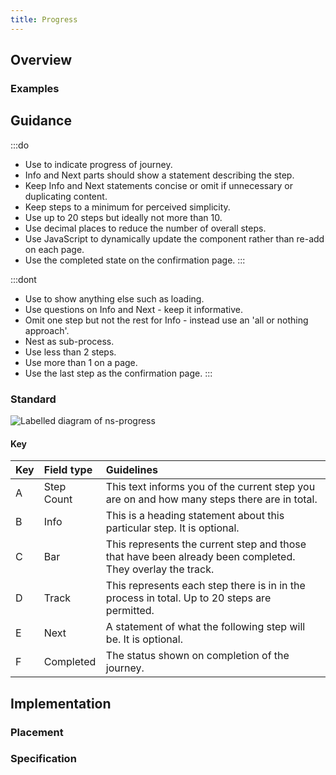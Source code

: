 ```yaml
---
title: Progress
---
```




## Overview

<CompDetails name={componentName} />

### Examples

<ExampleViewer type="standard" />

## Guidance

:::do
- Use to indicate progress of journey.
- Info and Next parts should show a statement describing the step.
- Keep Info and Next statements concise or omit if unnecessary or duplicating content.
- Keep steps to a minimum for perceived simplicity.
- Use up to 20 steps but ideally not more than 10.
- Use decimal places to reduce the number of overall steps.
- Use JavaScript to dynamically update the component rather than re-add on each page.
- Use the completed state on the confirmation page.
:::

:::dont
- Use to show anything else such as loading.
- Use questions on Info and Next - keep it informative.
- Omit one step but not the rest for Info - instead use an 'all or nothing approach'.
- Nest as sub-process.
- Use less than 2 steps.
- Use more than 1 on a page.
- Use the last step as the confirmation page.
:::

### Standard

![Labelled diagram of ns-progress](@assets/components/ns-progress/guidance.webp)

#### Key

| Key | Field type | Guidelines |
| :--- | :--- | :--- |
| <span class="marker">A</span> | Step Count | This text informs you of the current step you are on and how many steps there are in total. |
| <span class="marker">B</span> | Info | This is a heading statement about this particular step. It is optional. |
| <span class="marker">C</span> | Bar | This represents the current step and those that have been already been completed. They overlay the track. |
| <span class="marker">D</span> | Track | This represents each step there is in in the process in total. Up to 20 steps are permitted. |
| <span class="marker">E</span> | Next | A statement of what the following step will be. It is optional. |
| <span class="marker">F</span> | Completed | The status shown on completion of the journey. |

## Implementation

### Placement

<Placement name={componentName} />

### Specification

<Specification name={componentName} />


